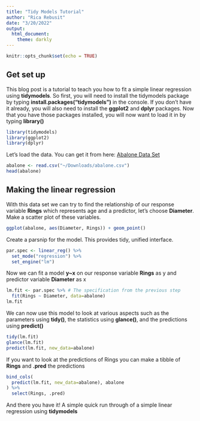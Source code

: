 ```yaml
---
title: "Tidy Models Tutorial"
author: "Rica Rebusit"
date: "3/20/2022"
output:
  html_document:
    theme: darkly
---
```


```r
knitr::opts_chunk$set(echo = TRUE)
```
## Get set up
This blog post is a tutorial to teach you how to fit a simple linear regression using **tidymodels**. So first, you will need to install the tidymodels package by typing **install.packages("tidymodels")** in the console. If you don't have it already, you will also need to install the **ggplot2** and **dplyr** packages. Now that you have those packages installed, you will now want to load it in by typing **library()**
```r
library(tidymodels)
library(ggplot2)
library(dplyr)
```
Let's load the data. You can get it from here: [Abalone Data Set](https://www.kaggle.com/datasets/rodolfomendes/abalone-dataset)
```r
abalone <- read.csv("~/Downloads/abalone.csv")
head(abalone)
```

## Making the linear regression
With this data set we can try to find the relationship of our response variable **Rings** which represents age and a predictor, let's choose  **Diameter**. Make a scatter plot of these variables.
```r
ggplot(abalone, aes(Diameter, Rings)) + geom_point()
```

Create a parsnip for the model. This provides tidy, unified interface.
```r
par.spec <- linear_reg() %>%
  set_mode("regression") %>%
  set_engine("lm")
```
Now we can fit a model **y~x** on our response variable **Rings** as y and predictor variable **Diameter** as x
```r
lm.fit <- par.spec %>% # The specification from the previous step
  fit(Rings ~ Diameter, data=abalone)
lm.fit
```
We can now use this model to look at various aspects such as the parameters using **tidy()**, the statistics using **glance()**, and the predictions using **predict()**
```r
tidy(lm.fit)
glance(lm.fit)
predict(lm.fit, new_data=abalone)
```

If you want to look at the predictions of Rings you can make a tibble of **Rings** and **.pred** the predictions
```r
bind_cols(
  predict(lm.fit, new_data=abalone), abalone
) %>%
  select(Rings, .pred)
```
And there you have it! A simple quick run through of a simple linear regression using **tidymodels**
